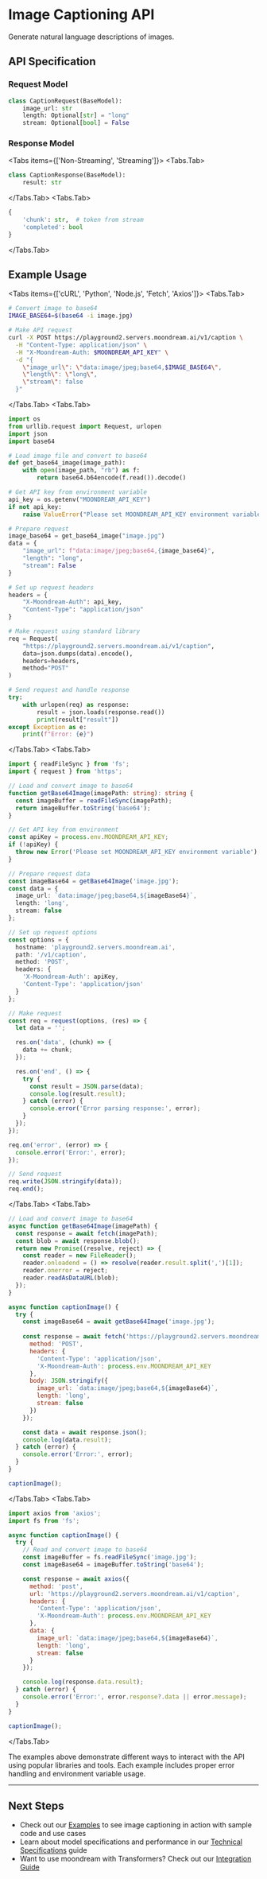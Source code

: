 
# Image Captioning API

Generate natural language descriptions of images.

## API Specification

### Request Model
~~~python filename="models.py"
class CaptionRequest(BaseModel):
    image_url: str
    length: Optional[str] = "long"
    stream: Optional[bool] = False
~~~

### Response Model
<Tabs items={['Non-Streaming', 'Streaming']}>
  <Tabs.Tab>
~~~python
class CaptionResponse(BaseModel):
    result: str
~~~
  </Tabs.Tab>
  <Tabs.Tab>
~~~python
{
    'chunk': str,  # token from stream
    'completed': bool
}
~~~
  </Tabs.Tab>
</Tabs>

## Example Usage

<Tabs items={['cURL', 'Python', 'Node.js', 'Fetch', 'Axios']}>
  <Tabs.Tab>
~~~bash filename="caption.sh"
# Convert image to base64
IMAGE_BASE64=$(base64 -i image.jpg)

# Make API request
curl -X POST https://playground2.servers.moondream.ai/v1/caption \
  -H "Content-Type: application/json" \
  -H "X-Moondream-Auth: $MOONDREAM_API_KEY" \
  -d "{
    \"image_url\": \"data:image/jpeg;base64,$IMAGE_BASE64\",
    \"length\": \"long\",
    \"stream\": false
  }"
~~~
  </Tabs.Tab>
  <Tabs.Tab>
~~~python filename="caption.py" {3-4} showLineNumbers
import os
from urllib.request import Request, urlopen
import json
import base64

# Load image file and convert to base64
def get_base64_image(image_path):
    with open(image_path, "rb") as f:
        return base64.b64encode(f.read()).decode()

# Get API key from environment variable
api_key = os.getenv("MOONDREAM_API_KEY")
if not api_key:
    raise ValueError("Please set MOONDREAM_API_KEY environment variable")

# Prepare request
image_base64 = get_base64_image("image.jpg")
data = {
    "image_url": f"data:image/jpeg;base64,{image_base64}",
    "length": "long",
    "stream": False
}

# Set up request headers
headers = {
    "X-Moondream-Auth": api_key,
    "Content-Type": "application/json"
}

# Make request using standard library
req = Request(
    "https://playground2.servers.moondream.ai/v1/caption",
    data=json.dumps(data).encode(),
    headers=headers,
    method="POST"
)

# Send request and handle response
try:
    with urlopen(req) as response:
        result = json.loads(response.read())
        print(result["result"])
except Exception as e:
    print(f"Error: {e}")
~~~
  </Tabs.Tab>
  <Tabs.Tab>
~~~typescript filename="caption.ts" {3-4} showLineNumbers
import { readFileSync } from 'fs';
import { request } from 'https';

// Load and convert image to base64
function getBase64Image(imagePath: string): string {
  const imageBuffer = readFileSync(imagePath);
  return imageBuffer.toString('base64');
}

// Get API key from environment
const apiKey = process.env.MOONDREAM_API_KEY;
if (!apiKey) {
  throw new Error('Please set MOONDREAM_API_KEY environment variable');
}

// Prepare request data
const imageBase64 = getBase64Image('image.jpg');
const data = {
  image_url: `data:image/jpeg;base64,${imageBase64}`,
  length: 'long',
  stream: false
};

// Set up request options
const options = {
  hostname: 'playground2.servers.moondream.ai',
  path: '/v1/caption',
  method: 'POST',
  headers: {
    'X-Moondream-Auth': apiKey,
    'Content-Type': 'application/json'
  }
};

// Make request
const req = request(options, (res) => {
  let data = '';

  res.on('data', (chunk) => {
    data += chunk;
  });

  res.on('end', () => {
    try {
      const result = JSON.parse(data);
      console.log(result.result);
    } catch (error) {
      console.error('Error parsing response:', error);
    }
  });
});

req.on('error', (error) => {
  console.error('Error:', error);
});

// Send request
req.write(JSON.stringify(data));
req.end();
~~~
  </Tabs.Tab>
  <Tabs.Tab>
~~~javascript filename="caption-fetch.js"
// Load and convert image to base64
async function getBase64Image(imagePath) {
  const response = await fetch(imagePath);
  const blob = await response.blob();
  return new Promise((resolve, reject) => {
    const reader = new FileReader();
    reader.onloadend = () => resolve(reader.result.split(',')[1]);
    reader.onerror = reject;
    reader.readAsDataURL(blob);
  });
}

async function captionImage() {
  try {
    const imageBase64 = await getBase64Image('image.jpg');
    
    const response = await fetch('https://playground2.servers.moondream.ai/v1/caption', {
      method: 'POST',
      headers: {
        'Content-Type': 'application/json',
        'X-Moondream-Auth': process.env.MOONDREAM_API_KEY
      },
      body: JSON.stringify({
        image_url: `data:image/jpeg;base64,${imageBase64}`,
        length: 'long',
        stream: false
      })
    });

    const data = await response.json();
    console.log(data.result);
  } catch (error) {
    console.error('Error:', error);
  }
}

captionImage();
~~~
  </Tabs.Tab>
  <Tabs.Tab>
~~~javascript filename="caption-axios.js"
import axios from 'axios';
import fs from 'fs';

async function captionImage() {
  try {
    // Read and convert image to base64
    const imageBuffer = fs.readFileSync('image.jpg');
    const imageBase64 = imageBuffer.toString('base64');

    const response = await axios({
      method: 'post',
      url: 'https://playground2.servers.moondream.ai/v1/caption',
      headers: {
        'Content-Type': 'application/json',
        'X-Moondream-Auth': process.env.MOONDREAM_API_KEY
      },
      data: {
        image_url: `data:image/jpeg;base64,${imageBase64}`,
        length: 'long',
        stream: false
      }
    });

    console.log(response.data.result);
  } catch (error) {
    console.error('Error:', error.response?.data || error.message);
  }
}

captionImage();
~~~
  </Tabs.Tab>
</Tabs>

<Callout type="info">
  The examples above demonstrate different ways to interact with the API using popular libraries and tools. Each example includes proper error handling and environment variable usage.
</Callout>

---

## Next Steps

- Check out our [Examples](/cookbook/basic-usage) to see image captioning in action with sample code and use cases
- Learn about model specifications and performance in our [Technical Specifications](/technical-specifications) guide
- Want to use moondream with Transformers? Check out our [Integration Guide](/advanced/transformers)
